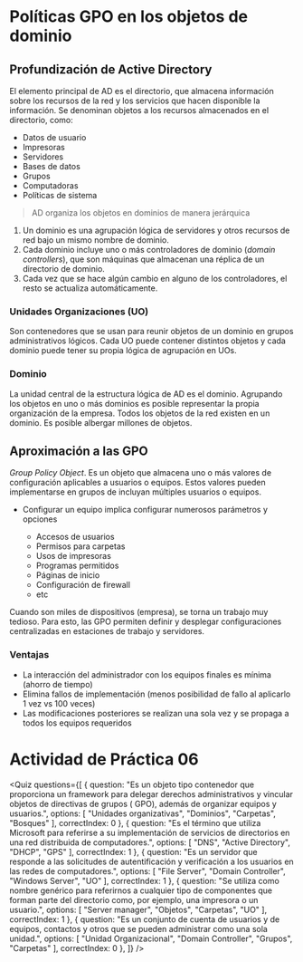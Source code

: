 
# Políticas GPO en los objetos de dominio

## Profundización de Active Directory
El elemento principal de AD es el directorio, que almacena información sobre los recursos de la red y los servicios que hacen disponible la información. Se denominan objetos a los recursos almacenados en el directorio, como:

- Datos de usuario
- Impresoras
- Servidores
- Bases de datos
- Grupos
- Computadoras
- Políticas de sistema

> AD organiza los objetos en dominios de manera jerárquica

1. Un dominio es una agrupación lógica de servidores y otros recursos de red bajo un mismo nombre de dominio.
2. Cada dominio incluye uno o más controladores de dominio (*domain controllers*), que son máquinas que almacenan una réplica de un directorio de dominio.
3. Cada vez que se hace algún cambio en alguno de los controladores, el resto se actualiza automáticamente.

### Unidades Organizaciones (UO)
Son contenedores que se usan para reunir objetos de un dominio en grupos administrativos lógicos. Cada UO puede contener distintos objetos y cada dominio puede tener su propia lógica de agrupación en UOs.

### Dominio
La unidad central de la estructura lógica de AD es el dominio. Agrupando los objetos en uno o más dominios es posible representar la propia organización de la empresa. Todos los objetos de la red existen en un dominio. Es posible albergar millones de objetos.

## Aproximación a las GPO
*Group Policy Object*. Es un objeto que almacena uno o más valores de configuración aplicables a usuarios o equipos. Estos valores pueden implementarse en grupos de incluyan múltiples usuarios o equipos.

- Configurar un equipo implica configurar numerosos parámetros y opciones

    - Accesos de usuarios
    - Permisos para carpetas
    - Usos de impresoras
    - Programas permitidos
    - Páginas de inicio
    - Configuración de firewall
    - etc

Cuando son miles de dispositivos (empresa), se torna un trabajo muy tedioso. Para esto, las GPO permiten definir y desplegar configuraciones centralizadas en estaciones de trabajo y servidores.

### Ventajas
- La interacción del administrador con los equipos finales es mínima (ahorro de tiempo)
- Elimina fallos de implementación (menos posibilidad de fallo al aplicarlo 1 vez vs 100 veces)
- Las modificaciones posteriores se realizan una sola vez y se propaga a todos los equipos requeridos

# Actividad de Práctica 06

<Quiz questions={[
	{
		question: "Es un objeto tipo contenedor que proporciona un framework para delegar derechos administrativos y vincular objetos de directivas de grupos ( GPO), además de organizar equipos y usuarios.",
		options: [
			"Unidades organizativas",
			"Dominios",
			"Carpetas",
			"Bosques"
		],
		correctIndex: 0
	},
    {
		question: "Es el término que utiliza Microsoft para referirse a su implementación de servicios de directorios en una red distribuida de computadores.",
		options: [
			"DNS",
			"Active Directory",
			"DHCP",
			"GPS"
		],
		correctIndex: 1
	},
    {
		question: "Es un servidor que responde a las solicitudes de autentificación y verificación a los usuarios en las redes de computadores.",
		options: [
			"File Server",
			"Domain Controller",
			"Windows Server",
			"UO"
		],
		correctIndex: 1
	},
    {
		question: "Se utiliza como nombre genérico para referirnos a cualquier tipo de componentes que forman parte del directorio como, por ejemplo, una impresora o un usuario.",
		options: [
			"Server manager",
			"Objetos",
			"Carpetas",
			"UO"
		],
		correctIndex: 1
	},
    {
		question: "Es un conjunto de cuenta de usuarios y de equipos, contactos y otros que se pueden administrar como una sola unidad.",
		options: [
			"Unidad Organizacional",
			"Domain Controller",
			"Grupos",
			"Carpetas"
		],
		correctIndex: 0
	},
]} />